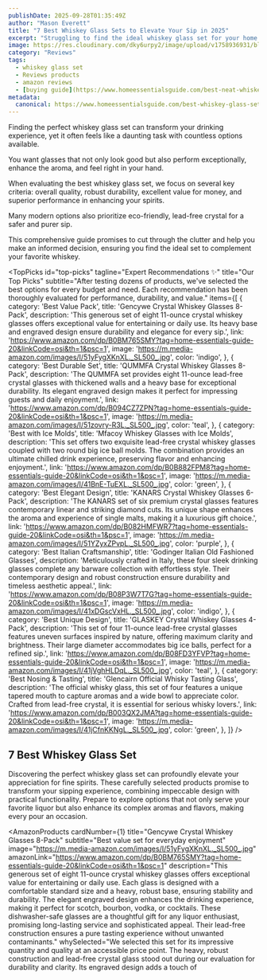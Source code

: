```yaml
---
publishDate: 2025-09-28T01:35:49Z
author: "Mason Everett"
title: "7 Best Whiskey Glass Sets to Elevate Your Sip in 2025"
excerpt: "Struggling to find the ideal whiskey glass set for your home bar We tested top options to help you discover durable and stylish glasses that enhance every pour."
image: https://res.cloudinary.com/dky6urpy2/image/upload/v1758936931/blog_image_1758936931_uatemz.webp
category: "Reviews"
tags:
  - whiskey glass set
  - Reviews products
  - amazon reviews
  - [buying guide](https://www.homeessentialsguide.com/best-neat-whiskey-glass)
metadata:
  canonical: https://www.homeessentialsguide.com/best-whiskey-glass-set
---
```



<p>Finding the perfect whiskey glass set can transform your drinking experience, yet it often feels like a daunting task with countless options available.</p>
<p>You want glasses that not only look good but also perform exceptionally, enhance the aroma, and feel right in your hand.</p>
<p>When evaluating the best whiskey glass set, we focus on several key criteria: overall quality, robust durability, excellent value for money, and superior performance in enhancing your spirits.</p>
<p>Many modern options also prioritize eco-friendly, lead-free crystal for a safer and purer sip.</p>
<p>This comprehensive guide promises to cut through the clutter and help you make an informed decision, ensuring you find the ideal set to complement your favorite whiskey.</p>

<TopPicks
  id="top-picks"
  tagline="Expert Recommendations ✨"
  title="Our Top Picks"
  subtitle="After testing dozens of products, we've selected the best options for every budget and need. Each recommendation has been thoroughly evaluated for performance, durability, and value."
  items={[
    {
      category: 'Best Value Pack',
      title: 'Gencywe Crystal Whiskey Glasses 8-Pack',
      description: 'This generous set of eight 11-ounce crystal whiskey glasses offers exceptional value for entertaining or daily use. Its heavy base and engraved design ensure durability and elegance for every sip.',
      link: 'https://www.amazon.com/dp/B0BM765SMY?tag=home-essentials-guide-20&linkCode=osi&th=1&psc=1',
      image: 'https://m.media-amazon.com/images/I/51yFygXKnXL._SL500_.jpg',
      color: 'indigo',
    },
    {
      category: 'Best Durable Set',
      title: 'QUMMFA Crystal Whiskey Glasses 8-Pack',
      description: 'The QUMMFA set provides eight 11-ounce lead-free crystal glasses with thickened walls and a heavy base for exceptional durability. Its elegant engraved design makes it perfect for impressing guests and daily enjoyment.',
      link: 'https://www.amazon.com/dp/B094CZ7ZPN?tag=home-essentials-guide-20&linkCode=osi&th=1&psc=1',
      image: 'https://m.media-amazon.com/images/I/51zovry-R3L._SL500_.jpg',
      color: 'teal',
    },
    {
      category: 'Best with Ice Molds',
      title: 'Mfacoy Whiskey Glasses with Ice Molds',
      description: 'This set offers two exquisite lead-free crystal whiskey glasses coupled with two round big ice ball molds. The combination provides an ultimate chilled drink experience, preserving flavor and enhancing enjoyment.',
      link: 'https://www.amazon.com/dp/B0B882FPM8?tag=home-essentials-guide-20&linkCode=osi&th=1&psc=1',
      image: 'https://m.media-amazon.com/images/I/41BnE-TuEXL._SL500_.jpg',
      color: 'green',
    },
    {
      category: 'Best Elegant Design',
      title: 'KANARS Crystal Whiskey Glasses 6-Pack',
      description: 'The KANARS set of six premium crystal glasses features contemporary linear and striking diamond cuts. Its unique shape enhances the aroma and experience of single malts, making it a luxurious gift choice.',
      link: 'https://www.amazon.com/dp/B082HMFWR7?tag=home-essentials-guide-20&linkCode=osi&th=1&psc=1',
      image: 'https://m.media-amazon.com/images/I/51YZyxZPvpL._SL500_.jpg',
      color: 'purple',
    },
    {
      category: 'Best Italian Craftsmanship',
      title: 'Godinger Italian Old Fashioned Glasses',
      description: 'Meticulously crafted in Italy, these four sleek drinking glasses complete any barware collection with effortless style. Their contemporary design and robust construction ensure durability and timeless aesthetic appeal.',
      link: 'https://www.amazon.com/dp/B08P3W7T7G?tag=home-essentials-guide-20&linkCode=osi&th=1&psc=1',
      image: 'https://m.media-amazon.com/images/I/41xDGscVxHL._SL500_.jpg',
      color: 'indigo',
    },
    {
      category: 'Best Unique Design',
      title: 'GLASKEY Crystal Whiskey Glasses 4-Pack',
      description: 'This set of four 11-ounce lead-free crystal glasses features uneven surfaces inspired by nature, offering maximum clarity and brightness. Their large diameter accommodates big ice balls, perfect for a refined sip.',
      link: 'https://www.amazon.com/dp/B08FD3YFVP?tag=home-essentials-guide-20&linkCode=osi&th=1&psc=1',
      image: 'https://m.media-amazon.com/images/I/41jVghHLDqL._SL500_.jpg',
      color: 'teal',
    },
    {
      category: 'Best Nosing & Tasting',
      title: 'Glencairn Official Whisky Tasting Glass',
      description: 'The official whisky glass, this set of four features a unique tapered mouth to capture aromas and a wide bowl to appreciate color. Crafted from lead-free crystal, it is essential for serious whisky lovers.',
      link: 'https://www.amazon.com/dp/B003QX2JMA?tag=home-essentials-guide-20&linkCode=osi&th=1&psc=1',
      image: 'https://m.media-amazon.com/images/I/41jCfnKKNgL._SL500_.jpg',
      color: 'green',
    },
  ]}
/>

## 7 Best Whiskey Glass Set

Discovering the perfect whiskey glass set can profoundly elevate your appreciation for fine spirits. These carefully selected products promise to transform your sipping experience, combining impeccable design with practical functionality. Prepare to explore options that not only serve your favorite liquor but also enhance its complex aromas and flavors, making every pour an occasion.

<AmazonProducts
  cardNumber={1}
  title="Gencywe Crystal Whiskey Glasses 8-Pack"
  subtitle="Best value set for everyday enjoyment"
  image="https://m.media-amazon.com/images/I/51yFygXKnXL._SL500_.jpg"
  amazonLink="https://www.amazon.com/dp/B0BM765SMY?tag=home-essentials-guide-20&linkCode=osi&th=1&psc=1"
  description="This generous set of eight 11-ounce crystal whiskey glasses offers exceptional value for entertaining or daily use. Each glass is designed with a comfortable standard size and a heavy, robust base, ensuring stability and durability. The elegant engraved design enhances the drinking experience, making it perfect for scotch, bourbon, vodka, or cocktails. These dishwasher-safe glasses are a thoughtful gift for any liquor enthusiast, promising long-lasting service and sophisticated appeal. Their lead-free construction ensures a pure tasting experience without unwanted contaminants."
  whySelected="We selected this set for its impressive quantity and quality at an accessible price point. The heavy, robust construction and lead-free crystal glass stood out during our evaluation for durability and clarity. Its engraved design adds a touch of